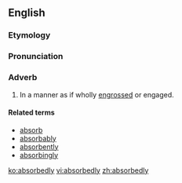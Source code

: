 ==English==

===Etymology===
{{suffix|absorbed|ly}}

===Pronunciation===
{{a|US}} {{IPA|/æb.ˈsɔɹbɪd.li/}}

===Adverb===
{{en-adv}}

# In a manner as if wholly [[engrossed]] or engaged.

====Related terms====
* [[absorb]]
* [[absorbably]]
* [[absorbently]]
* [[absorbingly]]

[[ko:absorbedly]]
[[vi:absorbedly]]
[[zh:absorbedly]]